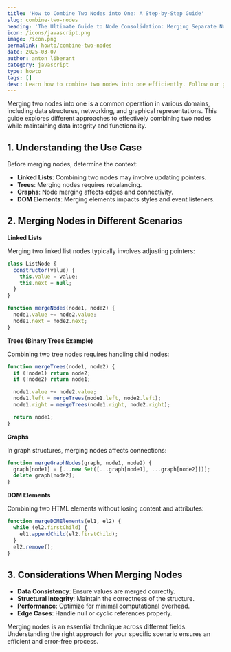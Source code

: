 ```yaml
---
title: 'How to Combine Two Nodes into One: A Step-by-Step Guide'
slug: combine-two-nodes
heading: 'The Ultimate Guide to Node Consolidation: Merging Separate Nodes Successfully'
icon: /icons/javascript.png
image: /icon.png
permalink: howto/combine-two-nodes
date: 2025-03-07
author: anton liberant
category: javascript
type: howto
tags: []
desc: Learn how to combine two nodes into one efficiently. Follow our guide to avoid pitfalls, optimize network performance, and master node consolidation techniques.
---
```


Merging two nodes into one is a common operation in various domains, including data structures, networking, and graphical representations. This guide explores different approaches to effectively combining two nodes while maintaining data integrity and functionality.

## 1. Understanding the Use Case

Before merging nodes, determine the context:

- **Linked Lists**: Combining two nodes may involve updating pointers.
- **Trees**: Merging nodes requires rebalancing.
- **Graphs**: Node merging affects edges and connectivity.
- **DOM Elements**: Merging elements impacts styles and event listeners.

## 2. Merging Nodes in Different Scenarios

**Linked Lists**

Merging two linked list nodes typically involves adjusting pointers:

```js
class ListNode {
  constructor(value) {
    this.value = value;
    this.next = null;
  }
}

function mergeNodes(node1, node2) {
  node1.value += node2.value;
  node1.next = node2.next;
}
```

**Trees (Binary Trees Example)**

Combining two tree nodes requires handling child nodes:

```js
function mergeTrees(node1, node2) {
  if (!node1) return node2;
  if (!node2) return node1;

  node1.value += node2.value;
  node1.left = mergeTrees(node1.left, node2.left);
  node1.right = mergeTrees(node1.right, node2.right);

  return node1;
}
```

**Graphs**

In graph structures, merging nodes affects connections:

```js
function mergeGraphNodes(graph, node1, node2) {
  graph[node1] = [...new Set([...graph[node1], ...graph[node2]])];
  delete graph[node2];
}
```

**DOM Elements**

Combining two HTML elements without losing content and attributes:

```js
function mergeDOMElements(el1, el2) {
  while (el2.firstChild) {
    el1.appendChild(el2.firstChild);
  }
  el2.remove();
}
```

## 3. Considerations When Merging Nodes

- **Data Consistency**: Ensure values are merged correctly.
- **Structural Integrity**: Maintain the correctness of the structure.
- **Performance**: Optimize for minimal computational overhead.
- **Edge Cases**: Handle null or cyclic references properly.

Merging nodes is an essential technique across different fields. Understanding the right approach for your specific scenario ensures an efficient and error-free process.
